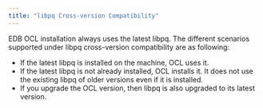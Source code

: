 ```yaml
---
title: "libpq Cross-version Compatibility"
---
```


<div id="libpq_compatibility" class="registered_link"></div>


EDB OCL installation always uses the latest libpq. The different scenarios supported under libpq cross-version compatibility are as following:

-   If the latest libpq is installed on the machine, OCL uses it.
-   If the latest libpq is not already installed, OCL installs it. It does not use the existing libpq of older versions even if it is installed.
-   If you upgrade the OCL version, then libpq is also upgraded to its latest version.
